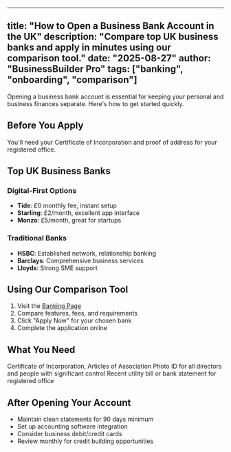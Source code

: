 
---
title: "How to Open a Business Bank Account in the UK"
description: "Compare top UK business banks and apply in minutes using our comparison tool."
date: "2025-08-27"
author: "BusinessBuilder Pro"
tags: ["banking", "onboarding", "comparison"]
---

Opening a business bank account is essential for keeping your personal and business finances separate. Here's how to get started quickly.

## Before You Apply

<Callout type="info">
You'll need your Certificate of Incorporation and proof of address for your registered office.
</Callout>

## Top UK Business Banks

### Digital-First Options
- **Tide**: £0 monthly fee, instant setup
- **Starling**: £2/month, excellent app interface  
- **Monzo**: £5/month, great for startups

### Traditional Banks
- **HSBC**: Established network, relationship banking
- **Barclays**: Comprehensive business services
- **Lloyds**: Strong SME support

## Using Our Comparison Tool

1. Visit the [Banking Page](/banking)
2. Compare features, fees, and requirements
3. Click "Apply Now" for your chosen bank
4. Complete the application online

## What You Need

<Step n={1} title="Company Documents">
Certificate of Incorporation, Articles of Association
</Step>

<Step n={2} title="Identity Verification">
Photo ID for all directors and people with significant control
</Step>

<Step n={3} title="Address Proof">
Recent utility bill or bank statement for registered office
</Step>

## After Opening Your Account

- Maintain clean statements for 90 days minimum
- Set up accounting software integration
- Consider business debit/credit cards
- Review monthly for credit building opportunities

<CTA href="/banking" label="Compare Business Banks" />
